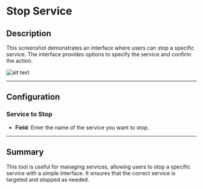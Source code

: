 # Stop Service

## Description

This screenshot demonstrates an interface where users can stop a specific service. The interface provides options to specify the service and confirm the action.

![alt text](../assets/windows-services/stop-service.png)

---

## Configuration

### Service to Stop

- **Field**: Enter the name of the service you want to stop.

---

## Summary

This tool is useful for managing services, allowing users to stop a specific service with a simple interface. It ensures that the correct service is targeted and stopped as needed.